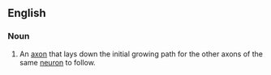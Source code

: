 ==English==

===Noun===
{{en-noun|head=[[pioneer]] [[axon]]}}
{{wikipedia}}

# {{label|en|neurology}} An [[axon]] that lays down the initial growing path for the other axons of the same [[neuron]] to follow.